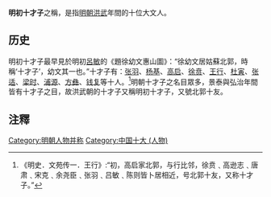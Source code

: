 '''明初十才子'''之稱，是指[[明朝|明朝]][[洪武|洪武]]年間的十位大文人。

==历史==
明初十才子最早見於明初[[呂敏|呂敏]]的《題徐幼文惠山圖》：“徐幼文居姑蘇北郭，時稱‘十才子’，幼文其一也。”十才子有：[[張羽_(明朝)|张羽]]、[[杨基|杨基]]、[[高启|高启]]、[[徐賁_(明朝)|徐贲]]、[[王行|王行]]、[[杜寅|杜寅]]、[[张适|张适]]、[[梁时|梁时]]、[[浦源|浦源]]、[[方彝_(明朝)|方彝]]、[[錢復_(明朝)|钱复]]等十人。<ref>《明史．文苑传一．王行》:“初，高启家北郭，与行比邻，徐贲﹑高逊志﹑唐肃﹑宋克﹑余尧臣﹑张羽﹑吕敏﹑陈则皆卜居相近，号北郭十友，又称十才子。”</ref>明朝十才子之名目眾多，景泰與弘治年間皆有十才子之目，故洪武朝的十才子又稱明初十才子，又號北郭十友。

==注釋==
{{reflist}}

{{北郭十友}}

[[Category:明朝人物并称|Category:明朝人物并称]]
[[Category:中国十大_(人物)|Category:中国十大 (人物)]]